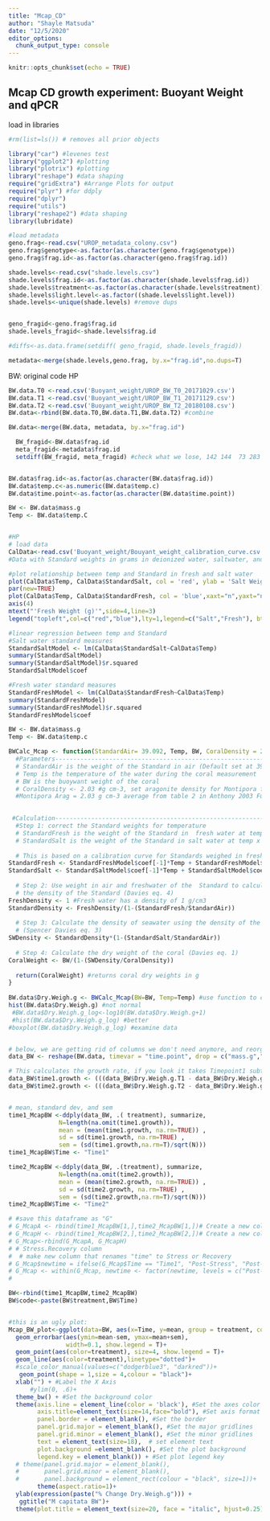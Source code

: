 ```yaml
---
title: "Mcap_CD"
author: "Shayle Matsuda"
date: "12/5/2020"
editor_options: 
  chunk_output_type: console
---
```


```r
knitr::opts_chunk$set(echo = TRUE)
```

## Mcap CD growth experiment: Buoyant Weight and qPCR

load in libraries


```r
#rm(list=ls()) # removes all prior objects

library("car") #levenes test
library("ggplot2") #plotting
library("plotrix") #plotting
library("reshape") #data shaping
require("gridExtra") #Arrange Plots for output
require("plyr") #for ddply
require("dplyr")
require("utils")
library("reshape2") #data shaping
library(lubridate)

#load metadata
geno.frag<-read.csv("UROP_metadata_colony.csv")
geno.frag$genotype<-as.factor(as.character(geno.frag$genotype))
geno.frag$frag.id<-as.factor(as.character(geno.frag$frag.id))

shade.levels<-read.csv("shade.levels.csv")
shade.levels$frag.id<-as.factor(as.character(shade.levels$frag.id))
shade.levels$treatment<-as.factor(as.character(shade.levels$treatment))
shade.levels$light.level<-as.factor((shade.levels$light.level))
shade.levels<-unique(shade.levels) #remove dups


geno_fragid<-geno.frag$frag.id
shade.levels_fragid<-shade.levels$frag.id

#diffs<-as.data.frame(setdiff( geno_fragid, shade.levels_fragid))

metadata<-merge(shade.levels,geno.frag, by.x="frag.id",no.dups=T)

```
BW: original code HP

```r
BW.data.T0 <-read.csv('Buoyant_weight/UROP_BW_T0_20171029.csv') 
BW.data.T1 <-read.csv('Buoyant_weight/UROP_BW_T1_20171129.csv') 
BW.data.T2 <-read.csv('Buoyant_weight/UROP_BW_T2_20180108.csv')
BW.data<-rbind(BW.data.T0,BW.data.T1,BW.data.T2) #combine

BW.data<-merge(BW.data, metadata, by.x="frag.id") 

  BW_fragid<-BW.data$frag.id
  meta_fragid<-metadata$frag.id
  setdiff(BW_fragid, meta_fragid) #check what we lose, 142 144  73 283 217  cannot find genotype info in MO notes


BW.data$frag.id<-as.factor(as.character(BW.data$frag.id))
BW.data$temp.c<-as.numeric(BW.data$temp.c)
BW.data$time.point<-as.factor(as.character(BW.data$time.point))

BW <- BW.data$mass.g
Temp <- BW.data$temp.C 


#HP
# load data 
CalData<-read.csv('Buoyant_weight/Bouyant_weight_calibration_curve.csv', header=T, sep=",")
#Data with Standard weights in grams in deionized water, saltwater, and the temp that they were measured at

#plot relationship between temp and Standard in fresh and salt water
plot(CalData$Temp, CalData$StandardSalt, col = 'red', ylab = 'Salt Weight (g)', xlab = 'Temp C')
par(new=TRUE)
plot(CalData$Temp, CalData$StandardFresh, col = 'blue',xaxt="n",yaxt="n",xlab="",ylab="")
axis(4)
mtext("'Fresh Weight (g)'",side=4,line=3)
legend("topleft",col=c("red","blue"),lty=1,legend=c("Salt","Fresh"), bty = "n")

#linear regression between temp and Standard
#Salt water standard measures
StandardSaltModel <- lm(CalData$StandardSalt~CalData$Temp)
summary(StandardSaltModel)
summary(StandardSaltModel)$r.squared
StandardSaltModel$coef

#Fresh water standard measures
StandardFreshModel <- lm(CalData$StandardFresh~CalData$Temp)
summary(StandardFreshModel)
summary(StandardFreshModel)$r.squared
StandardFreshModel$coef

BW <- BW.data$mass.g
Temp <- BW.data$temp.c 

BWCalc_Mcap <- function(StandardAir= 39.092, Temp, BW, CoralDensity = 2.03){
  #Parameters---------------------------------------------------------------
  # StandardAir is the weight of the Standard in air (Default set at 39.092 grams weighed on balance)
  # Temp is the temperature of the water during the coral measurement
  # BW is the buoywant weight of the coral
  # CoralDensity <- 2.03 #g cm-3, set aragonite density for Montipora from literature 
  #Montipora Arag = 2.03 g cm-3 average from table 2 in Anthony 2003 Functional Ecology 17:246-259
  

 #Calculation------------------------------------------------------------
  #Step 1: correct the Standard weights for temperature
  # StandardFresh is the weight of the Standard in  fresh water at temp x
  # StandardSalt is the weight of the Standard in salt water at temp x
  
  # This is based on a calibration curve for Standards weighed in fresh and salt water at many temps
StandardFresh <- StandardFreshModel$coef[-1]*Temp + StandardFreshModel$coef[1] 
StandardSalt <- StandardSaltModel$coef[-1]*Temp + StandardSaltModel$coef[1] 
  
  # Step 2: Use weight in air and freshwater of the  Standard to calculate
  # the density of the Standard (Davies eq. 4)
FreshDensity <- 1 #Fresh water has a density of 1 g/cm3
StandardDensity <- FreshDensity/(1-(StandardFresh/StandardAir)) 
  
  # Step 3: Calculate the density of seawater using the density of the Standard
  # (Spencer Davies eq. 3)
SWDensity <- StandardDensity*(1-(StandardSalt/StandardAir))
  
  # Step 4: Calculate the dry weight of the coral (Davies eq. 1)
CoralWeight <- BW/(1-(SWDensity/CoralDensity))
  
  return(CoralWeight) #returns coral dry weights in g
}
   
BW.data$Dry.Weigh.g <- BWCalc_Mcap(BW=BW, Temp=Temp) #use function to calculate dry weight
hist(BW.data$Dry.Weigh.g) #not normal
 #BW.data$Dry.Weigh.g_log<-log10(BW.data$Dry.Weigh.g+1)
 #hist(BW.data$Dry.Weigh.g_log) #better
#boxplot(BW.data$Dry.Weigh.g_log) #examine data


# below, we are getting rid of columns we don't need anymore, and reorganizing the data by Fragment and clade/color and treatment. This way our time points will be in the same row)
data_BW <- reshape(BW.data, timevar = "time.point", drop = c("mass.g","temp.c", "date","notes","Dry.weigh.g_log"), idvar=c("frag.id","treatment","light.level","genotype"), direction="wide")

# This calculates the growth rate, if you look it takes Timepoint1 subtracts timepoint0 and divides by timepoint 0 and then divides by number of days , times 100
data_BW$time1.growth <- (((data_BW$Dry.Weigh.g.T1 - data_BW$Dry.Weigh.g.T0)/data_BW$Dry.Weigh.g.T0)*100)/data_BW$days.T1 #calculate growth rate for time1
data_BW$time2.growth <- (((data_BW$Dry.Weigh.g.T2 - data_BW$Dry.Weigh.g.T1)/data_BW$Dry.Weigh.g.T1)*100)/data_BW$days.T2 #calculate growth rate for time2


# mean, standard dev, and sem
time1_McapBW <-ddply(data_BW, .( treatment), summarize, 
              N=length(na.omit(time1.growth)), 
              mean = (mean(time1.growth, na.rm=TRUE)) , 
              sd = sd(time1.growth, na.rm=TRUE) ,
              sem = (sd(time1.growth,na.rm=T)/sqrt(N))) 
time1_McapBW$Time <- "Time1"  

time2_McapBW <-ddply(data_BW, .(treatment), summarize, 
              N=length(na.omit(time2.growth)), 
              mean = (mean(time2.growth, na.rm=TRUE)) ,  
              sd = sd(time2.growth, na.rm=TRUE) ,
              sem = (sd(time2.growth,na.rm=T)/sqrt(N))) 
time2_McapBW$Time <- "Time2" 

# #save this dataframe as "G"
# G_McapA <- rbind(time1_McapBW[1,],time2_McapBW[1,])# Create a new column that we rename each row by treatment
# G_McapH <- rbind(time1_McapBW[2,],time2_McapBW[2,])# Create a new column that we rename each row by treatment
# G_Mcap<-rbind(G_McapA, G_McapH)
# # Stress.Recovery column 
#  # make new column that renames "time" to Stress or Recovery
# G_Mcap$newtime = ifelse(G_Mcap$Time == "Time1", "Post-Stress", "Post-Recovery")
# G_Mcap <- within(G_Mcap, newtime <- factor(newtime, levels = c("Post-Stress", "Post-Recovery"))) # Set order of levels so plots in right order
#  

BW<-rbind(time1_McapBW,time2_McapBW) 
BW$code<-paste(BW$treatment,BW$Time)


#this is an ugly plot:
Mcap_BW_plot<-ggplot(data=BW, aes(x=Time, y=mean, group = treatment, color=treatment)) +
  geom_errorbar(aes(ymin=mean-sem, ymax=mean+sem),
                width=0.1, show.legend = T)+
  geom_point(aes(color=treatment), size=4, show.legend = T)+  
  geom_line(aes(color=treatment),linetype="dotted")+
  #scale_color_manual(values=c("dodgerblue3", "darkred"))+
   geom_point(shape = 1,size = 4,colour = "black")+
  xlab("") + #Label the X Axis
      #ylim(0, .6)+
  theme_bw() + #Set the background color
  theme(axis.line = element_line(color = 'black'), #Set the axes color
        axis.title=element_text(size=14,face="bold"), #Set axis format
        panel.border = element_blank(), #Set the border 
        panel.grid.major = element_blank(), #Set the major gridlines
        panel.grid.minor = element_blank(), #Set the minor gridlines
        text = element_text(size=18),  # set element text
        plot.background =element_blank(), #Set the plot background
        legend.key = element_blank()) + #Set plot legend key
  # theme(panel.grid.major = element_blank(), 
  #       panel.grid.minor = element_blank(),
  #       panel.background = element_rect(colour = "black", size=1))+
        theme(aspect.ratio=1)+
  ylab(expression(paste("% Change Dry.Weigh.g"))) +
   ggtitle("M capitata BW")+
  theme(plot.title = element_text(size=20, face = "italic", hjust=0.25));Mcap_BW_plot


```



